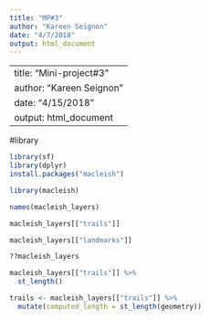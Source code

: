 ```yaml
---
title: "MP#3"
author: "Kareen Seignon"
date: "4/7/2018"
output: html_document
---
```


---
title: "Mini-project#3"
author: "Kareen Seignon"
date: "4/15/2018"
output: html_document
---
#library

```r
library(sf)
library(dplyr)
install.packages("macleish") 
```
```r
library(macleish)
```
```r
names(macleish_layers)
```
```r
macleish_layers[["trails"]]
```
```r
macleish_layers[["landmarks"]]
```
```r
??macleish_layers
```
```r
macleish_layers[["trails"]] %>%
  st_length()
```
```r
trails <- macleish_layers[["trails"]] %>%
  mutate(computed_length = st_length(geometry))
```

